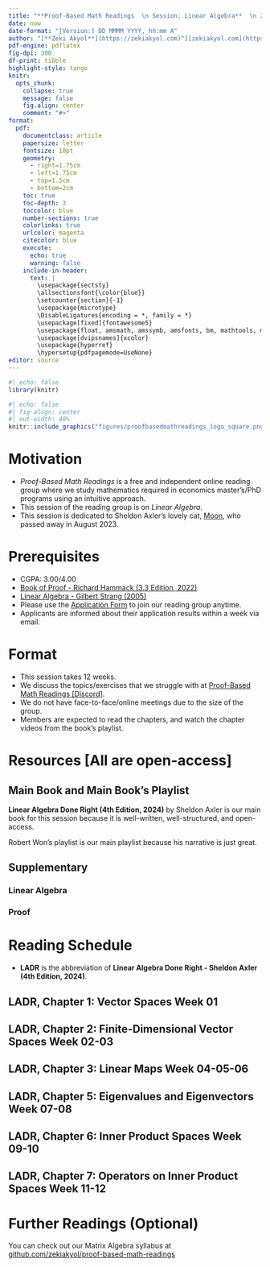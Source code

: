 ---
title: "**Proof-Based Math Readings  \n Session: Linear Algebra**  \n 2024 Spring"
date: now
date-format: "[Version:] DD MMMM YYYY, hh:mm A"
author: "[**Zeki Akyol**](https://zekiakyol.com)^[[zekiakyol.com](https://zekiakyol.com)]  \n Department of Economics  \n Istanbul Technical University  \n [Click here for the most recent versions of the syllabuses](https://github.com/zekiakyol/proof-based-math-readings)"
pdf-engine: pdflatex
fig-dpi: 300
df-print: tibble
highlight-style: tango
knitr:
  opts_chunk: 
    collapse: true
    message: false
    fig.align: center
    comment: "#>"
format:
  pdf: 
    documentclass: article
    papersize: letter
    fontsize: 10pt
    geometry: 
      - right=1.75cm
      - left=1.75cm
      - top=1.5cm
      - bottom=2cm
    toc: true
    toc-depth: 3
    toccolor: blue
    number-sections: true
    colorlinks: true
    urlcolor: magenta
    citecolor: blue
    execute:
      echo: true
      warning: false
    include-in-header: 
      text: |
        \usepackage{sectsty}
        \allsectionsfont{\color{blue}}
        \setcounter{section}{-1}
        \usepackage{microtype}
        \DisableLigatures{encoding = *, family = *}
        \usepackage[fixed]{fontawesome5}
        \usepackage{float, amsmath, amssymb, amsfonts, bm, mathtools, mathastext}
        \usepackage[dvipsnames]{xcolor}
        \usepackage{hyperref}
        \hypersetup{pdfpagemode=UseNone}
editor: source
---

```{r}
#| echo: false
library(knitr)
```

```{r}
#| echo: false
#| fig-align: center
#| out-width: 40%
knitr::include_graphics("figures/proofbasedmathreadings_logo_square.png")
```

\newpage

# Motivation 

- *Proof-Based Math Readings* is a free and independent online reading group where we study mathematics required in economics master's/PhD programs using an intuitive approach.
- This session of the reading group is on *Linear Algebra*.
- This session is dedicated to Sheldon Axler's lovely cat, [\faCat Moon](https://twitter.com/AxlerLinear/status/1691162877888204800), who passed away in August 2023.

# Prerequisites

- CGPA: 3.00/4.00
- [\faBook Book of Proof - Richard Hammack (3.3 Edition, 2022)](https://www.people.vcu.edu/~rhammack/BookOfProof/)
- [\faYoutube Linear Algebra - Gilbert Strang (2005)](https://www.youtube.com/playlist?list=PLE7DDD91010BC51F8)
- Please use the [\faLink Application Form](https://docs.google.com/forms/d/e/1FAIpQLSf3OxwYuAwiDXMVTCQ_x3FTtKnHmRRkl_SXlpdfqTDty06PxQ/viewform) to join our reading group anytime.
- Applicants are informed about their application results within a week via email.

# Format

- This session takes 12 weeks.
- We discuss the topics/exercises that we struggle with at [\faDiscord Proof-Based Math Readings \[Discord\]](https://discord.com).
- We do not have face-to-face/online meetings due to the size of the group.
- Members are expected to read the chapters, and watch the chapter videos from the book's playlist.

# Resources [All are open-access]

## Main Book and Main Book's Playlist

**Linear Algebra Done Right (4th Edition, 2024)** by Sheldon Axler is our main book for this session because it is well-written, well-structured, and open-access.  

Robert Won's playlist is our main playlist because his narrative is just great.

\begin{itemize}
  \item[\faBook] \href{https://linear.axler.net/LADR4e.pdf}{Linear Algebra Done Right - Sheldon Axler (4th Edition, 2024, Errata-free version)}
  \item[\faYoutube] \href{https://www.youtube.com/playlist?list=PLoxJTbDttvt7ny0WEJHWw6-0Sjx7EImIQ}{Linear Algebra Done Right - Sheldon Axler (4th Edition, 2024, Companion playlist by Robert Won)}
  \item[\faYoutube] \href{https://linear.axler.net/LADRvideos4e.html}{Linear Algebra Done Right - Sheldon Axler (4th Edition, 2024, Companion playlist by Sheldon Axler)}
  \item[\faYoutube] \href{https://www.youtube.com/playlist?list=PLUOF6EOFxCQ2BY71kLBGleN0c9aKke3Vd}{Linear Algebra Done Right - Sheldon Axler (4th Edition, 2024, Solutions by MathwithoutCommentary)}
  \item[\faBook] \href{https://linearalgebras.com}{Linear Algebra Done Right - Sheldon Axler (3rd Edition, 2015, Solutions by linearalgebras)}
  \item[\faBook] \href{https://github.com/jubnoske08/linear_algebra}{Linear Algebra Done Right - Sheldon Axler (3rd Edition, 2015, Solutions by jubnoske08)}
  \item[\faBook] \href{https://math.solverer.com/library/sheldon_axler/linear_algebra_done_right?utm_source=reddit&utm_medium=link}{Linear Algebra Done Right - Sheldon Axler (3rd Edition, 2015, Solutions by solverer.com)}
\end{itemize}

## Supplementary

### Linear Algebra

\begin{itemize}
  \item[\faYoutube] \href{https://www.youtube.com/playlist?list=PLZHQObOWTQDPD3MizzM2xVFitgF8hE_ab}{Essence of Linear Algebra - 3Blue1Brown (2023)}
  \item[\faYoutube] \href{https://www.youtube.com/playlist?list=PLflMyS1QOtxwiN5oOuyY4W_8fZlTTnRcF}{Linear Algebra Done Right - Sheldon Axler (3rd Edition, 2015, Companion playlist by Jason Morton)}
  \item[\faYoutube] \href{https://mediaspace.illinois.edu/channel/MATH%2B416%2BAbstract%2BLinear%2BAlgebra/223194603}{Linear Algebra Done Right - Sheldon Axler (3rd Edition, 2015, Companion playlist by Felix Leditzky)}
\end{itemize}

### Proof

\begin{itemize}
  \item[\faBook] \href{https://www.people.vcu.edu/~rhammack/BookOfProof/}{Book of Proof - Richard Hammack (3.3 Edition, 2022)}
  \item[\faYoutube] \href{https://www.youtube.com/@jeremy9959/playlists?view=50&sort=dd&shelf_id=5}{Book of Proof - Richard Hammack (3.3 Edition, 2022, Companion playlist by Jeremy Teitelbaum, Chapter 1-12)}
  \item[\faYoutube] \href{https://www.youtube.com/playlist?list=PLVMgvCDIRy1x00m7Oo9XzEkDDACeEK_m-}{Book of Proof - Richard Hammack (3.3 Edition, 2022, Companion playlist by Michael Penn, Chapter 1-14)}
\end{itemize}

\newpage

# Reading Schedule

- **LADR** is the abbreviation of **Linear Algebra Done Right - Sheldon Axler (4th Edition, 2024)**.

::: {.callout-tip icon=false}
## **\faBook LADR, Chapter 1: Vector Spaces \hfill Week 01 \faCalendar* **

\begin{itemize}
  \item[] \textbf{1A:} $\mathbf{R}^n$ and $\mathbf{C}^n$
  \item[] \textbf{1B:} Definition of Vector Space
  \item[] \textbf{1C:} Subspaces
\end{itemize}
:::

::: {.callout-tip icon=false}
## **\faBook LADR, Chapter 2: Finite-Dimensional Vector Spaces \hfill Week 02-03 \faCalendar* **

\begin{itemize}
  \item[] \textbf{2A:} Span and Linear Independence
  \item[] \textbf{2B:} Bases
  \item[] \textbf{2C:} Dimension
\end{itemize}
:::

::: {.callout-tip icon=false}
## **\faBook LADR, Chapter 3: Linear Maps \hfill Week 04-05-06 \faCalendar* **

\begin{itemize}
  \item[] \textbf{3A:} Vector Space of Linear Maps
  \item[] \textbf{3B:} Null Spaces and Ranges
  \item[] \textbf{3C:} Matrices
  \item[] \textbf{3D:} Invertibility and Isomorphisms
\end{itemize}
:::

::: {.callout-tip icon=false}
## **\faBook LADR, Chapter 5: Eigenvalues and Eigenvectors \hfill Week 07-08 \faCalendar* **

\begin{itemize}
  \item[] \textbf{5A:} Invariant Subspaces
  \item[] \textbf{5B:} The Minimal Polynomial
  \item[] \textbf{5C:} Upper-Triangular Matrices
  \item[] \textbf{5D:} Diagonalizable Operators
\end{itemize}
:::

::: {.callout-tip icon=false}
## **\faBook LADR, Chapter 6: Inner Product Spaces \hfill Week 09-10 \faCalendar* **

\begin{itemize}
  \item[] \textbf{6A:} Inner Products and Norms
  \item[] \textbf{6B:} Orthonormal Bases
  \item[] \textbf{6C:} Orthogonal Complements and Minimization Problems
\end{itemize}
:::

::: {.callout-tip icon=false}
## **\faBook LADR, Chapter 7: Operators on Inner Product Spaces \hfill Week 11-12 \faCalendar* **

\begin{itemize}
  \item[] \textbf{7A:} Self-Adjoint and Normal Operators
  \item[] \textbf{7B:} Spectral Theorem
  \item[] \textbf{7C:} Positive Operators
  \item[] \textbf{7D:} Isometries, Unitary Operators, and Matrix Factorization
  \item[] \textbf{7E:} Singular Value Decomposition
\end{itemize}
:::

# Further Readings (Optional)

You can check out our Matrix Algebra syllabus at [\faGithub github.com/zekiakyol/proof-based-math-readings](https://github.com/zekiakyol/proof-based-math-readings)

